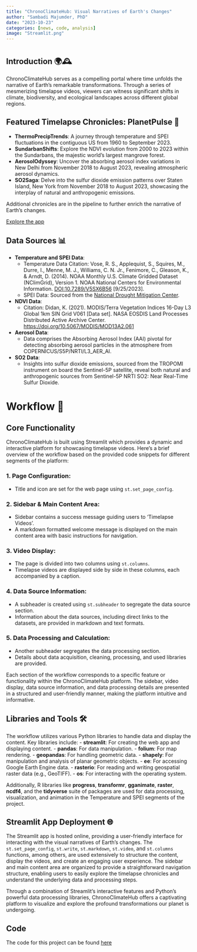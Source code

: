 ```yaml
---
title: "ChronoClimateHub: Visual Narratives of Earth's Changes"
author: "Sambadi Majumder, PhD"
date: "2023-10-23"
categories: [news, code, analysis]
image: "Streamlit.png"
---
```


# 

## Introduction 🌍🕰️

ChronoClimateHub serves as a compelling portal where time unfolds the narrative of Earth's remarkable transformations. Through a series of mesmerizing timelapse videos, viewers can witness significant shifts in climate, biodiversity, and ecological landscapes across different global regions.

## Featured Timelapse Chronicles: PlanetPulse 🎥

-   **ThermoPrecipTrends**: A journey through temperature and SPEI fluctuations in the contiguous US from 1960 to September 2023.
-   **SundarbanShifts**: Explore the NDVI evolution from 2000 to 2023 within the Sundarbans, the majestic world's largest mangrove forest.
-   **AerosolOdyssey**: Uncover the absorbing aerosol index variations in New Delhi from November 2018 to August 2023, revealing atmospheric aerosol dynamics.
-   **SO2Saga**: Delve into the sulfur dioxide emission patterns over Staten Island, New York from November 2018 to August 2023, showcasing the interplay of natural and anthropogenic emissions.

Additional chronicles are in the pipeline to further enrich the narrative of Earth's changes.

[Explore the app](https://chronoclimateapp.streamlit.app/)

## Data Sources 📊

-   **Temperature and SPEI Data**:
    -   Temperature Data Citation: Vose, R. S., Applequist, S., Squires, M., Durre, I., Menne, M. J., Williams, C. N. Jr., Fenimore, C., Gleason, K., & Arndt, D. (2014). NOAA Monthly U.S. Climate Gridded Dataset (NClimGrid), Version 1. NOAA National Centers for Environmental Information. [DOI:10.7289/V5SX6B56](https://doi.org/10.7289/V5SX6B56) \[9/25/2023\].
    -   SPEI Data: Sourced from the [National Drought Mitigation Center](https://www.drought.gov/data-maps-tools/us-gridded-standardized-precipitation-index-spei-nclimgrid-monthly).
-   **NDVI Data**:
    -   Citation: Didan, K. (2021). MODIS/Terra Vegetation Indices 16-Day L3 Global 1km SIN Grid V061 \[Data set\]. NASA EOSDIS Land Processes Distributed Active Archive Center. <https://doi.org/10.5067/MODIS/MOD13A2.061>
-   **Aerosol Data**:
    -   Data comprises the Absorbing Aerosol Index (AAI) pivotal for detecting absorbing aerosol particles in the atmosphere from COPERNICUS/S5P/NRTI/L3_AER_AI.
-   **SO2 Data**:
    -   Insights into sulfur dioxide emissions, sourced from the TROPOMI instrument on board the Sentinel-5P satellite, reveal both natural and anthropogenic sources from Sentinel-5P NRTI SO2: Near Real-Time Sulfur Dioxide.

# Workflow 🔄

## Core Functionality

ChronoClimateHub is built using Streamlit which provides a dynamic and interactive platform for showcasing timelapse videos. Here's a brief overview of the workflow based on the provided code snippets for different segments of the platform:

### **1. Page Configuration**:

-   Title and icon are set for the web page using `st.set_page_config`.

### **2. Sidebar & Main Content Area**:

-   Sidebar contains a success message guiding users to 'Timelapse Videos'.
-   A markdown formatted welcome message is displayed on the main content area with basic instructions for navigation.

### **3. Video Display**:

-   The page is divided into two columns using `st.columns`.
-   Timelapse videos are displayed side by side in these columns, each accompanied by a caption.

### **4. Data Source Information**:

-   A subheader is created using `st.subheader` to segregate the data source section.
-   Information about the data sources, including direct links to the datasets, are provided in markdown and text formats.

### **5. Data Processing and Calculation**:

-   Another subheader segregates the data processing section.
-   Details about data acquisition, cleaning, processing, and used libraries are provided.

Each section of the workflow corresponds to a specific feature or functionality within the ChronoClimateHub platform. The sidebar, video display, data source information, and data processing details are presented in a structured and user-friendly manner, making the platform intuitive and informative.

## Libraries and Tools 🛠️

The workflow utilizes various Python libraries to handle data and display the content. Key libraries include: - **streamlit**: For creating the web app and displaying content. - **pandas**: For data manipulation. - **folium**: For map rendering. - **geopandas**: For handling geometric data. - **shapely**: For manipulation and analysis of planar geometric objects. - **ee**: For accessing Google Earth Engine data. - **rasterio**: For reading and writing geospatial raster data (e.g., GeoTIFF). - **os**: For interacting with the operating system.

Additionally, R libraries like **progress**, **transformr**, **gganimate**, **raster**, **ncdf4**, and the **tidyverse** suite of packages are used for data processing, visualization, and animation in the Temperature and SPEI segments of the project.

## Streamlit App Deployment 🌐

The Streamlit app is hosted online, providing a user-friendly interface for interacting with the visual narratives of Earth's changes. The `st.set_page_config`, `st.write`, `st.markdown`, `st.video`, and `st.columns` functions, among others, are used extensively to structure the content, display the videos, and create an engaging user experience. The sidebar and main content area are organized to provide a straightforward navigation structure, enabling users to easily explore the timelapse chronicles and understand the underlying data and processing steps.

Through a combination of Streamlit's interactive features and Python's powerful data processing libraries, ChronoClimateHub offers a captivating platform to visualize and explore the profound transformations our planet is undergoing.

## Code

The code for this project can be found [here](https://chronoclimateapp.streamlit.app/)

## 

